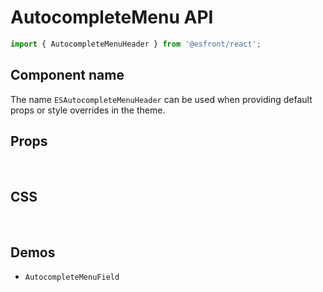 
<Meta title="Components API/AutocompleteMenuHeader" />

# AutocompleteMenu API

```js
import { AutocompleteMenuHeader } from '@esfront/react';
```

## Component name

The name `ESAutocompleteMenuHeader` can be used when providing default props or style overrides in the theme.

## Props

<TableInterface name="AutocompleteMenuHeaderProps" variant="props" />

<br />

## CSS

<TableInterface name="AutocompleteMenuHeaderClasses" variant="css" />

<br />

## Demos

<ul>
  <li>
    <LinkTo kind="components-AutocompleteMenuField" story="demo">
      <code>AutocompleteMenuField</code>
    </LinkTo>
  </li>
</ul>

